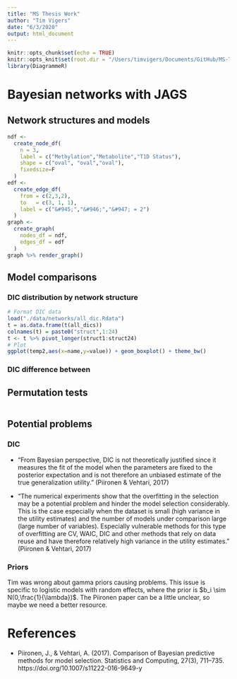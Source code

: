 ```yaml
---
title: "MS Thesis Work"
author: "Tim Vigers"
date: "6/3/2020"
output: html_document
---
```


```r
knitr::opts_chunk$set(echo = TRUE)
knitr::opts_knit$set(root.dir = "/Users/timvigers/Documents/GitHub/MS-Thesis")
library(DiagrammeR)
```

# Bayesian networks with JAGS

## Network structures and models

```r
ndf <-
  create_node_df(
    n = 3,
    label = c("Methylation","Metabolite","T1D Status"),
    shape = c("oval", "oval","oval"),
    fixedsize=F
  )
edf <-
  create_edge_df(
    from = c(2,3,2),
    to   = c(3, 1, 1),
    label = c("&#945;","&#946;","&#947; = 2")
  )
graph <- 
  create_graph(
    nodes_df = ndf,
    edges_df = edf
  )
graph %>% render_graph()
```

## Model comparisons

### DIC distribution by network structure

```r
# Format DIC data
load("./data/networks/all_dic.Rdata")
t = as.data.frame(t(all_dics))
colnames(t) = paste0("struct",1:24)
t <- t %>% pivot_longer(struct1:struct24)
# Plot
ggplot(temp2,aes(x=name,y=value)) + geom_boxplot() + theme_bw()
```

### DIC difference between 

## Permutation tests

```r

```

## Potential problems

### DIC

- "From Bayesian perspective, DIC is not theoretically justified since it measures the fit of the model when the parameters are fixed to the posterior expectation and is not therefore an unbiased estimate of the true generalization utility." (Piironen & Vehtari, 2017)

- "The numerical experiments show that the overfitting in the selection may be a potential problem and hinder the model selection considerably. This is the case especially when the dataset is small (high variance in the utility estimates) and the number of models under comparison large (large number of variables). Especially vulnerable methods for this type of overfitting are CV, WAIC, DIC and other methods that rely on data reuse and have therefore relatively high variance in the utility estimates." (Piironen & Vehtari, 2017)

### Priors

Tim was wrong about gamma priors causing problems. This issue is specific to logistic models with random effects, where the prior is $b_i \sim N(0,\frac{1}{\lambda})$. The Piironen paper can be a little unclear, so maybe we need a better resource.

# References

- Piironen, J., & Vehtari, A. (2017). Comparison of Bayesian predictive methods for model selection. Statistics and Computing, 27(3), 711–735. https://doi.org/10.1007/s11222-016-9649-y